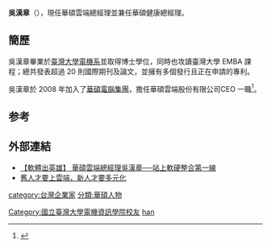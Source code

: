 {{otheruses|subject=企業家|other=演員|吳漢章 (演員)}}

{{Infobox_Person
| name = 吳漢章
|image=
|box_width= 
|occupation= 企業家
|birth_name=
| other_names = 
| Sex = 男
|birth_date= {{birth year and age|1974}}
|birth_place= {{TWN}}
|death_date= 
|death_place= 
| nationality ={{ROC}}
| residence =
| party = 
| religion = 
| spouse = 
| relatives =
|education=[[國立台灣大學|國立台灣大學]]電機工程學研究所博士 (2002)<br>[[國立臺灣大學|國立臺灣大學]]電機工程學系 (1996)
| past = 
*華新麗華董事長特別助理
*華碩雲端總經理
*華碩健康總經理
| work = 
| award = 
}}
'''吳漢章'''（{{bd|1974年|||}}），現任華碩雲端總經理並兼任華碩健康總經理。

==簡歷==
吳漢章畢業於[[臺灣大學電機系|臺灣大學電機系]]並取得博士學位，同時也攻讀臺灣大學 EMBA 課程；總共發表超過 20 則國際期刊及論文，並擁有多個發行且正在申請的專利。

吳漢章於 2008 年加入了[[華碩電腦集團|華碩電腦集團]]，擔任華碩雲端股份有限公司CEO 一職<ref>{{Cite web |url=http://www.netadmin.com.tw/article_content.aspx?sn=1007020002 |title=十年創業路　吳漢章熱情迎向挑戰 |accessdate=2015-02-06 |archive-date=2015-02-06 |archive-url=https://web.archive.org/web/20150206064353/http://www.netadmin.com.tw/article_content.aspx?sn=1007020002 |dead-url=no }}</ref>。

==参考==
{{refs}}
==外部連結==
*[http://www.bnext.com.tw/article/view/id/30973 【軟體出英雄】 華碩雲端總經理吳漢章──站上軟硬整合第一線] {{Wayback|url=http://www.bnext.com.tw/article/view/id/30973 |date=20140306113239 }}
*[http://www.ithome.com.tw/node/82089 舊人才要上雲端，新人才要多元化] {{Wayback|url=http://www.ithome.com.tw/node/82089 |date=20140306115638 }}

{{DEFAULTSORT:wu}}
[[category:台灣企業家|category:台灣企業家]]
[[分類:華碩人物|分類:華碩人物]]
[[Category:國立臺灣大學電機資訊學院校友|Category:國立臺灣大學電機資訊學院校友]]
[[Category:吴姓|han]]
{{taiwan-bio-stub}}